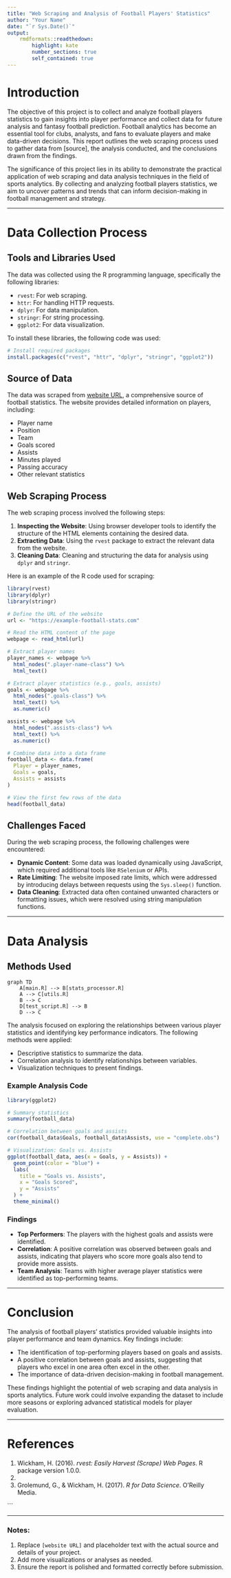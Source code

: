 ```yaml
---
title: "Web Scraping and Analysis of Football Players' Statistics"
author: "Your Name"
date: "`r Sys.Date()`"
output:
    rmdformats::readthedown:
        highlight: kate
        number_sections: true
        self_contained: true
---
```


# Introduction

The objective of this project is to collect and analyze football players statistics to gain insights into player performance and collect data for future analysis and fantasy football prediction. Football analytics has become an essential tool for clubs, analysts, and fans to evaluate players and make data-driven decisions. This report outlines the web scraping process used to gather data from [source], the analysis conducted, and the conclusions drawn from the findings.

The significance of this project lies in its ability to demonstrate the practical application of web scraping and data analysis techniques in the field of sports analytics. By collecting and analyzing football players statistics, we aim to uncover patterns and trends that can inform decision-making in football management and strategy.

---

# Data Collection Process

## Tools and Libraries Used

The data was collected using the R programming language, specifically the following libraries:

- `rvest`: For web scraping.
- `httr`: For handling HTTP requests.
- `dplyr`: For data manipulation.
- `stringr`: For string processing.
- `ggplot2`: For data visualization.

To install these libraries, the following code was used:

```r
# Install required packages
install.packages(c("rvest", "httr", "dplyr", "stringr", "ggplot2"))
```

## Source of Data

The data was scraped from [website URL], a comprehensive source of football statistics. The website provides detailed information on players, including:

- Player name
- Position
- Team
- Goals scored
- Assists
- Minutes played
- Passing accuracy
- Other relevant statistics

## Web Scraping Process

The web scraping process involved the following steps:

1. **Inspecting the Website**: Using browser developer tools to identify the structure of the HTML elements containing the desired data.
2. **Extracting Data**: Using the `rvest` package to extract the relevant data from the website.
3. **Cleaning Data**: Cleaning and structuring the data for analysis using `dplyr` and `stringr`.

Here is an example of the R code used for scraping:

```r
library(rvest)
library(dplyr)
library(stringr)

# Define the URL of the website
url <- "https://example-football-stats.com"

# Read the HTML content of the page
webpage <- read_html(url)

# Extract player names
player_names <- webpage %>%
  html_nodes(".player-name-class") %>%
  html_text()

# Extract player statistics (e.g., goals, assists)
goals <- webpage %>%
  html_nodes(".goals-class") %>%
  html_text() %>%
  as.numeric()

assists <- webpage %>%
  html_nodes(".assists-class") %>%
  html_text() %>%
  as.numeric()

# Combine data into a data frame
football_data <- data.frame(
  Player = player_names,
  Goals = goals,
  Assists = assists
)

# View the first few rows of the data
head(football_data)
```

## Challenges Faced

During the web scraping process, the following challenges were encountered:

- **Dynamic Content**: Some data was loaded dynamically using JavaScript, which required additional tools like `RSelenium` or APIs.
- **Rate Limiting**: The website imposed rate limits, which were addressed by introducing delays between requests using the `Sys.sleep()` function.
- **Data Cleaning**: Extracted data often contained unwanted characters or formatting issues, which were resolved using string manipulation functions.

---

# Data Analysis

## Methods Used

```mermaid
graph TD
    A[main.R] --> B[stats_processor.R]
    A --> C[utils.R]
    B --> C
    D[test_script.R] --> B
    D --> C
```

The analysis focused on exploring the relationships between various player statistics and identifying key performance indicators. The following methods were applied:

- Descriptive statistics to summarize the data.
- Correlation analysis to identify relationships between variables.
- Visualization techniques to present findings.

### Example Analysis Code

```r
library(ggplot2)

# Summary statistics
summary(football_data)

# Correlation between goals and assists
cor(football_data$Goals, football_data$Assists, use = "complete.obs")

# Visualization: Goals vs. Assists
ggplot(football_data, aes(x = Goals, y = Assists)) +
  geom_point(color = "blue") +
  labs(
    title = "Goals vs. Assists",
    x = "Goals Scored",
    y = "Assists"
  ) +
  theme_minimal()
```

### Findings

- **Top Performers**: The players with the highest goals and assists were identified.
- **Correlation**: A positive correlation was observed between goals and assists, indicating that players who score more goals also tend to provide more assists.
- **Team Analysis**: Teams with higher average player statistics were identified as top-performing teams.

---

# Conclusion

The analysis of football players' statistics provided valuable insights into player performance and team dynamics. Key findings include:

- The identification of top-performing players based on goals and assists.
- A positive correlation between goals and assists, suggesting that players who excel in one area often excel in the other.
- The importance of data-driven decision-making in football management.

These findings highlight the potential of web scraping and data analysis in sports analytics. Future work could involve expanding the dataset to include more seasons or exploring advanced statistical models for player evaluation.

---

# References

1. Wickham, H. (2016). *rvest: Easily Harvest (Scrape) Web Pages*. R package version 1.0.0.
2. [Website URL]: Source of football statistics.
3. Grolemund, G., & Wickham, H. (2017). *R for Data Science*. O'Reilly Media.

```

---

### Notes:
1. Replace `[website URL]` and placeholder text with the actual source and details of your project.
2. Add more visualizations or analyses as needed.
3. Ensure the report is polished and formatted correctly before submission.